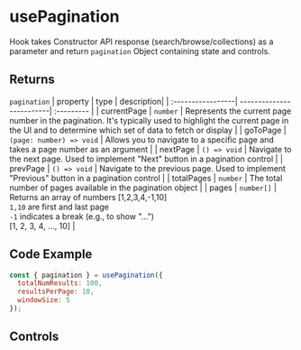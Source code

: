 
<Meta of={PaginationStories} />

# usePagination
Hook takes Constructor API response (search/browse/collections) as a parameter and return `pagination` Object containing state and controls.

## Returns

`pagination`
  | property          | type                     | description|
  | :-----------------| -------------------------| :--------- |
  | currentPage       | `number`                 | Represents the current page number in the pagination. It's typically used to highlight the current page in the UI and to determine which set of data to fetch or display |
  | goToPage          | `(page: number) => void` | Allows you to navigate to a specific page and takes a page number as an argument |
  | nextPage          | `() => void`             | Navigate to the next page. Used to implement "Next" button in a pagination control |
  | prevPage          | `() => void`             | Navigate to the previous page. Used to implement "Previous" button in a pagination control |
  | totalPages        | `number`                 | The total number of pages available in the pagination object |
  | pages             | `number[]`               | Returns an array of numbers [1,2,3,4,-1,10] <br/> `1,10` are first and last page <br/> `-1` indicates a break (e.g., to show "...") <br/> [1, 2, 3, 4, ..., 10]  |

## Code Example
  ```jsx
  const { pagination } = usePagination({
    totalNumResults: 100,
    resultsPerPage: 10,
    windowSize: 5
  });
  ```
<Canvas of={PaginationStories.Primary} />

## Controls
<Controls />
